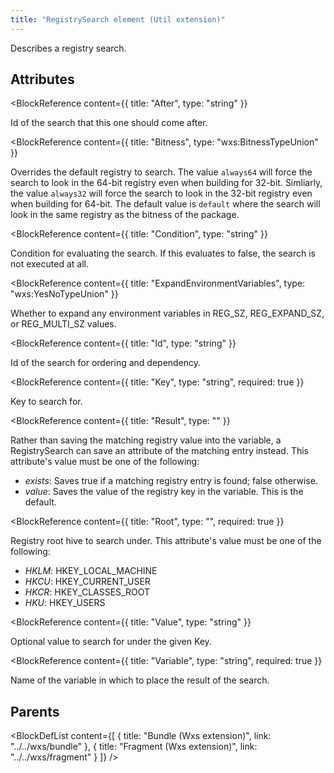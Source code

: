 ```yaml
---
title: "RegistrySearch element (Util extension)"
---
```



Describes a registry search.


## Attributes

<BlockWrapper>

  <BlockReference
    content={{
      title: "After",
      type: "string"
    }}
  >
  Id of the search that this one should come after.
  </BlockReference>

  <BlockReference
    content={{
      title: "Bitness",
      type: "wxs:BitnessTypeUnion"
    }}
  >
  Overrides the default registry to search. The value `always64` will force
   the search to look in the 64-bit registry even when building for 32-bit.
   Simliarly, the value `always32` will force the search to look in the 32-bit
   registry even when building for 64-bit.
   The default value is `default` where the search will look in the same registry
   as the bitness of the package.
  </BlockReference>

  <BlockReference
    content={{
      title: "Condition",
      type: "string"
    }}
  >
  Condition for evaluating the search. If this evaluates to false, the search is not executed at all.
  </BlockReference>

  <BlockReference
    content={{
      title: "ExpandEnvironmentVariables",
      type: "wxs:YesNoTypeUnion"
    }}
  >
  Whether to expand any environment variables in REG_SZ, REG_EXPAND_SZ, or REG_MULTI_SZ values.
  </BlockReference>

  <BlockReference
    content={{
      title: "Id",
      type: "string"
    }}
  >
  Id of the search for ordering and dependency.
  </BlockReference>

  <BlockReference
    content={{
      title: "Key",
      type: "string",
      required: true
    }}
  >
  Key to search for.
  </BlockReference>

  <BlockReference
    content={{
      title: "Result",
      type: ""
    }}
  >
  Rather than saving the matching registry value into the variable, a RegistrySearch can save an attribute of the matching entry instead. This attribute's value must be one of the following:
  - *exists*: Saves true if a matching registry entry is found; false otherwise.
  - *value*: Saves the value of the registry key in the variable. This is the default.
  </BlockReference>

  <BlockReference
    content={{
      title: "Root",
      type: "",
      required: true
    }}
  >
  Registry root hive to search under. This attribute's value must be one of the following:
  - *HKLM*: HKEY_LOCAL_MACHINE
  - *HKCU*: HKEY_CURRENT_USER
  - *HKCR*: HKEY_CLASSES_ROOT
  - *HKU*: HKEY_USERS
  </BlockReference>

  <BlockReference
    content={{
      title: "Value",
      type: "string"
    }}
  >
  Optional value to search for under the given Key.
  </BlockReference>

  <BlockReference
    content={{
      title: "Variable",
      type: "string",
      required: true
    }}
  >
  Name of the variable in which to place the result of the search.
  </BlockReference>

</BlockWrapper>


## Parents

<BlockDefList content={[
    {
      title: "Bundle (Wxs extension)",
      link: "../../wxs/bundle"
    },
    {
      title: "Fragment (Wxs extension)",
      link: "../../wxs/fragment"
    }
  ]}
/>